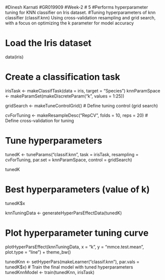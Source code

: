 #Dinesh Karnati 
#GR019909
#Week-2
# 5
#Performs hyperparameter tuning for KNN classifier on Iris dataset.
#Tuning hyperparameters of knn classifier (classif.knn) Using cross-validation resampling and grid search, with a focus on optimizing the k parameter for model accuracy

# Load the Iris dataset
data(iris)

# Create a classification task
irisTask <- makeClassifTask(data = iris, target = "Species") 
knnParamSpace <- makeParamSet(makeDiscreteParam("k", values = 1:25))

gridSearch <- makeTuneControlGrid() # Define tuning control (grid search)

cvForTuning <- makeResampleDesc("RepCV", folds = 10, reps = 20) # Define cross-validation for tuning

# Tune hyperparameters
tunedK <- tuneParams("classif.knn", task = irisTask, 
                     resampling = cvForTuning, 
                     par.set = knnParamSpace, 
                     control = gridSearch)

tunedK

# Best hyperparameters (value of k)
tunedK$x

knnTuningData <- generateHyperParsEffectData(tunedK)

# Plot hyperparameter tuning curve
plotHyperParsEffect(knnTuningData, x = "k", y = "mmce.test.mean",
                    plot.type = "line") +
  theme_bw()

tunedKnn <- setHyperPars(makeLearner("classif.knn"), par.vals = tunedK$x)
# Train the final model with tuned hyperparameters
tunedKnnModel <- train(tunedKnn, irisTask)